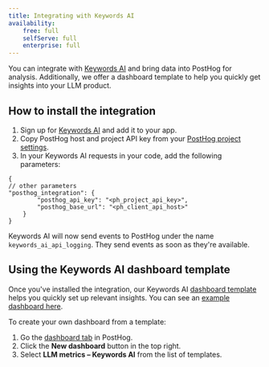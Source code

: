 ```yaml
---
title: Integrating with Keywords AI
availability:
    free: full
    selfServe: full
    enterprise: full
---
```


You can integrate with [Keywords AI](https://www.keywordsai.co) and bring data into PostHog for analysis. Additionally, we offer a dashboard template to help you quickly get insights into your LLM product. 

## How to install the integration

1. Sign up for [Keywords AI](https://keywordsai.co/) and add it to your app.
2. Copy PostHog host and project API key from your [PostHog project settings](https://us.posthog.com/settings/project).
3. In your Keywords AI requests in your code, add the following parameters:

```
{
// other parameters
"posthog_integration": {
        "posthog_api_key": "<ph_project_api_key>",
        "posthog_base_url": "<ph_client_api_host>"
    }
}
```

Keywords AI will now send events to PostHog under the name `keywords_ai_api_logging`. They send events as soon as they're available.

## Using the Keywords AI dashboard template

Once you've installed the integration, our Keywords AI [dashboard template](/docs/product-analytics/dashboards) helps you quickly set up relevant insights. You can see an [example dashboard here](https://us.posthog.com/shared/p1AymhS7EEm97nZOGA8nWmsdshhzYA).

To create your own dashboard from a template:

1. Go the [dashboard tab](https://us.posthog.com/dashboard) in PostHog.
2. Click the **New dashboard** button in the top right.
3. Select **LLM metrics – Keywords AI** from the list of templates.

<ProductVideo
    videoLight= "https://res.cloudinary.com/dmukukwp6/video/upload/v1723210093/posthog.com/contents/keywords-ai-light.mp4" 
    videoDark= "https://res.cloudinary.com/dmukukwp6/video/upload/v1723210093/posthog.com/contents/keywords-dark.mp4"
    alt="How to create keywords AI dashboard from a template" 
    classes="rounded"
/>
